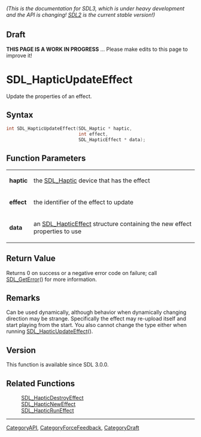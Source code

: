 ====== (This is the documentation for SDL3, which is under heavy development and the API is changing! [https://wiki.libsdl.org/SDL2/ SDL2] is the current stable version!) ======

== Draft ==

'''THIS PAGE IS A WORK IN PROGRESS''' ... Please make edits to this page to improve it!
= SDL_HapticUpdateEffect =

Update the properties of an effect.

== Syntax ==

<syntaxhighlight lang='c'>
int SDL_HapticUpdateEffect(SDL_Haptic * haptic,
                           int effect,
                           SDL_HapticEffect * data);
</syntaxhighlight>

== Function Parameters ==

{|
|'''haptic'''
|the [[SDL_Haptic]] device that has the effect
|-
|'''effect'''
|the identifier of the effect to update
|-
|'''data'''
|an [[SDL_HapticEffect]] structure containing the new effect properties to use
|}

== Return Value ==

Returns 0 on success or a negative error code on failure; call
[[SDL_GetError]]() for more information.

== Remarks ==

Can be used dynamically, although behavior when dynamically changing
direction may be strange. Specifically the effect may re-upload itself and
start playing from the start. You also cannot change the type either when
running [[SDL_HapticUpdateEffect]]().

== Version ==

This function is available since SDL 3.0.0.

== Related Functions ==

:[[SDL_HapticDestroyEffect]]
:[[SDL_HapticNewEffect]]
:[[SDL_HapticRunEffect]]

----
[[CategoryAPI]], [[CategoryForceFeedback]], [[CategoryDraft]]


